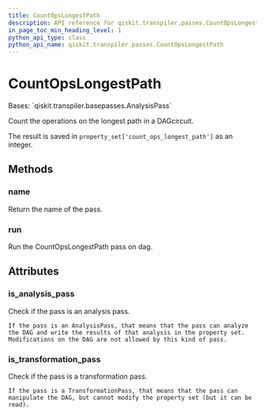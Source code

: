 ```yaml
---
title: CountOpsLongestPath
description: API reference for qiskit.transpiler.passes.CountOpsLongestPath
in_page_toc_min_heading_level: 1
python_api_type: class
python_api_name: qiskit.transpiler.passes.CountOpsLongestPath
---
```


# CountOpsLongestPath

<Class id="qiskit.transpiler.passes.CountOpsLongestPath" isDedicatedPage={true} github="https://github.com/qiskit/qiskit/tree/stable/0.19/qiskit/transpiler/passes/analysis/count_ops_longest_path.py" signature="CountOpsLongestPath(*args, **kwargs)" modifiers="class">
  Bases: `qiskit.transpiler.basepasses.AnalysisPass`

  Count the operations on the longest path in a DAGcircuit.

  The result is saved in `property_set['count_ops_longest_path']` as an integer.

  ## Methods

  <span id="qiskit-transpiler-passes-countopslongestpath-name" />

  ### name

  <Function id="qiskit.transpiler.passes.CountOpsLongestPath.name" signature="CountOpsLongestPath.name()">
    Return the name of the pass.
  </Function>

  <span id="qiskit-transpiler-passes-countopslongestpath-run" />

  ### run

  <Function id="qiskit.transpiler.passes.CountOpsLongestPath.run" signature="CountOpsLongestPath.run(dag)">
    Run the CountOpsLongestPath pass on dag.
  </Function>

  ## Attributes

  ### is\_analysis\_pass

  <Attribute id="qiskit.transpiler.passes.CountOpsLongestPath.is_analysis_pass">
    Check if the pass is an analysis pass.

    If the pass is an AnalysisPass, that means that the pass can analyze the DAG and write the results of that analysis in the property set. Modifications on the DAG are not allowed by this kind of pass.
  </Attribute>

  ### is\_transformation\_pass

  <Attribute id="qiskit.transpiler.passes.CountOpsLongestPath.is_transformation_pass">
    Check if the pass is a transformation pass.

    If the pass is a TransformationPass, that means that the pass can manipulate the DAG, but cannot modify the property set (but it can be read).
  </Attribute>
</Class>

